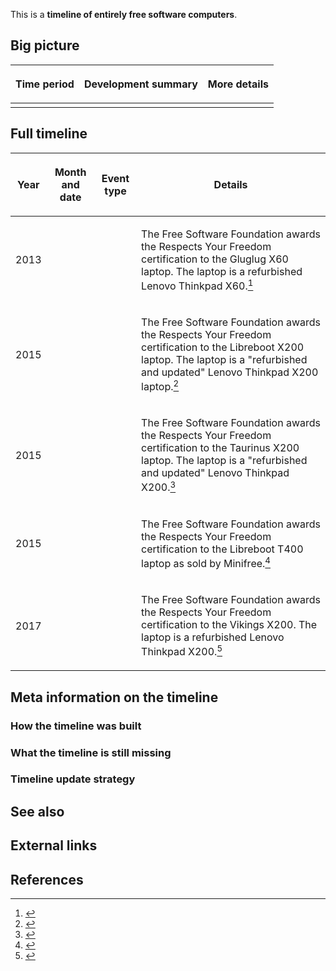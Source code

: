 This is a '''timeline of entirely free software computers'''.

==Big picture==

{| class="wikitable"
! Time period !! Development summary !! More details
|-
|}

==Full timeline==

{| class="sortable wikitable"
! Year !! Month and date !! Event type !! Details
|-
| 2013 || {{dts|December 19}} || || The Free Software Foundation awards the Respects Your Freedom certification to the Gluglug X60 laptop. The laptop is a refurbished Lenovo Thinkpad X60.<ref>{{cite web |url=https://www.fsf.org/news/gluglug-x60-laptop-now-certified-to-respect-your-freedom |title=Gluglug X60 Laptop now certified to Respect Your Freedom |publisher=Free Software Foundation |accessdate=June 10, 2017}}</ref>
|-
| 2015 || {{dts|January 29}} || || The Free Software Foundation awards the Respects Your Freedom certification to the Libreboot X200 laptop. The laptop is a "refurbished and updated" Lenovo Thinkpad X200 laptop.<ref>{{cite web |url=https://www.fsf.org/news/libreboot-x200-laptop-now-fsf-certified-to-respect-your-freedom |title=Libreboot X200 laptop now FSF-certified to respect your freedom |publisher=Free Software Foundation |accessdate=June 10, 2017}}</ref>
|-
| 2015 || {{dts|September 28}} || || The Free Software Foundation awards the Respects Your Freedom certification to the Taurinus X200 laptop. The laptop is a "refurbished and updated" Lenovo Thinkpad X200.<ref>{{cite web |url=https://www.fsf.org/news/now-fsf-cerified-to-respect-your-freedom-taurinus-x200 |title=Taurinus X200 laptop now FSF-certified to respect your freedom |publisher=Free Software Foundation |accessdate=June 10, 2017}}</ref>
|-
| 2015 || {{dts|December 11}} || || The Free Software Foundation awards the Respects Your Freedom certification to the Libreboot T400 laptop as sold by Minifree.<ref>{{cite web |url=https://www.fsf.org/news/libreboot-t400-laptop-now-fsf-certified-to-respect-your-freedom |title=Libreboot T400 laptop now FSF-certified to respect your freedom |publisher=Free Software Foundation |accessdate=June 10, 2017}}</ref>
|-
| 2017 || {{dts|March 6}} || || The Free Software Foundation awards the Respects Your Freedom certification to the Vikings X200. The laptop is a refurbished Lenovo Thinkpad X200.<ref>{{cite web |url=https://www.fsf.org/news/three-devices-from-vikings-gmbh-now-fsf-certified-to-respect-your-freedom |title=Three devices from Vikings GmbH now FSF-certified to respect your freedom |publisher=Free Software Foundation |accessdate=June 10, 2017}}</ref>
|}

==Meta information on the timeline==

===How the timeline was built===

===What the timeline is still missing===

===Timeline update strategy===

==See also==

==External links==

==References==

{{Reflist|30em}}
